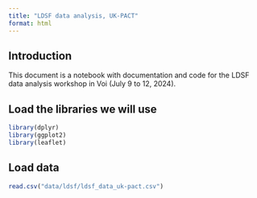 ```yaml
---
title: "LDSF data analysis, UK-PACT"
format: html
---
```


## Introduction
This document is a notebook with documentation and code for the LDSF data analysis workshop in Voi (July 9 to 12, 2024).

## Load the libraries we will use 
```r
library(dplyr)
library(ggplot2)
library(leaflet)
```

## Load data

```r
read.csv("data/ldsf/ldsf_data_uk-pact.csv")
```

